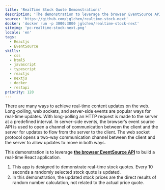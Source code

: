 ```yaml
---
title: 'RealTime Stock Quote Demonstrations'
description: 'The demonstration to leverage the browser EventSource API to build a real-time React application'
source: 'https://github.com/jglchen/realtime-stock-next'
docker: 'docker run -p 3000:3000 jglchen/realtime-stock-next'
siteimg: 'pc-realtime-stock-next.png'
locale: 'en'
tags:
  - Reactjs
  - EventSource
skills:
  - css
  - html5
  - javascript
  - typescript
  - reactjs
  - nextjs
  - docker
  - restapi
priority: 120
---
```


There are many ways to achieve real-time content updates on the web. Long-polling, web sockets, and server-side events are popular ways for real-time updates. With long-polling an HTTP request is made to the server at a predefined interval. In server-side events, the browser’s event source API is used to open a channel of communication between the client and the server for updates to flow from the server to the client. The web socket protocol opens a two-way communication channel between the client and the server to allow updates to move in both ways.

This demonstration is to leverage **[the browser EventSource API](https://developer.mozilla.org/en-US/docs/Web/API/EventSource)** to build a real-time React application.

1. This app is designed to demonstrate real-time stock quotes. Every 10 seconds a randomly selected stock quote is updated.
2. In this demonstration, the updated stock prices are the direct results of random number calculation, not related to the actual price quote.
